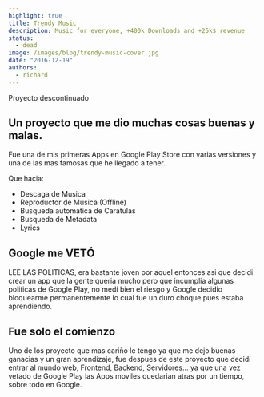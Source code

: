 ```yaml
---
highlight: true
title: Trendy Music
description: Music for everyone, +400k Downloads and +25k$ revenue
status:  
  - dead
image: /images/blog/trendy-music-cover.jpg
date: "2016-12-19"
authors:
  - richard
---
```


<Callout type="white">
  Proyecto descontinuado
</Callout>

## Un proyecto que me dio muchas cosas buenas y malas.
Fue una de mis primeras Apps en Google Play Store con varias versiones y una de las mas famosas que he llegado a tener. 

Que hacia:
- Descaga de Musica 
- Reproductor de Musica (Offline)
- Busqueda automatica de Caratulas
- Busqueda de Metadata
- Lyrics

## Google me VETÓ
LEE LAS POLITICAS, era bastante joven por aquel entonces asi que decidi crear un app que la gente queria mucho pero que incumplia algunas politicas de Google Play,
no medí bien el riesgo y Google decidio bloquearme permanentemente lo cual fue un duro choque pues estaba aprendiendo.

## Fue solo el comienzo
Uno de los proyecto que mas cariño le tengo ya que me dejo buenas ganacias y un gran aprendizaje, fue despues de este proyecto que decidí entrar al mundo
web, Frontend, Backend, Servidores... ya que una vez vetado de Google Play las Apps moviles quedarian atras por un tiempo, sobre todo en Google.
